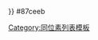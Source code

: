 <noinclude>{{color sample|{{ {{PAGENAME}} }}}} </noinclude><nowiki>#</nowiki>87ceeb<noinclude>

[[Category:同位素列表模板]]
</noinclude>
